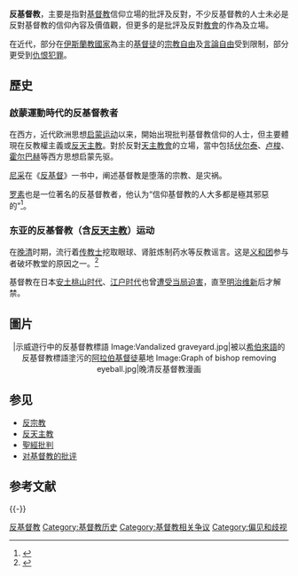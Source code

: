 {{expand|time=2013-08-05T04:32:00+00:00}}
{{基督教}}{{about|对[[基督教|基督教]]一般性的反对|一個宗教中的人物概念|敌基督|[[尼采|尼采]]的一部著作|反基督 (書籍)}} 
'''反基督教'''，主要是指對[[基督教|基督教]]信仰立場的批評及反對，不少反基督教的人士未必是反對基督教的信仰內容及價值觀，但更多的是批評及反對[[教會|教會]]的作為及立場。

在近代，部分在[[伊斯蘭教國家|伊斯蘭教國家]]為主的[[基督徒|基督徒]]的[[宗教自由|宗教自由]]及[[言論自由|言論自由]]受到限制，部分更受到[[仇恨犯罪|仇恨犯罪]]。

== 歷史 ==

=== 啟蒙運動時代的反基督教者 ===
在西方，近代欧洲思想[[启蒙运动|启蒙运动]]以来，開始出現批判基督教信仰的人士，但主要體現在反教權主義或[[反天主教|反天主教]]。對於反對[[天主教會|天主教會]]的立場，當中包括[[伏尔泰|伏尔泰]]、[[卢梭|卢梭]]、[[霍尔巴赫|霍尔巴赫]]等西方思想启蒙先驱。

[[尼采|尼采]]在《[[反基督_(書籍)|反基督]]》一书中，阐述基督教是堕落的宗教、是灾祸。

[[伯特兰·罗素|罗素]]也是一位著名的反基督教者，他认为“信仰基督教的人大多都是極其邪惡的”<ref>{{Cite web |url=http://ccl.pku.edu.cn/doubtfire/Science_Human/t11.htm |title=为什么我不是基督徒 伯特兰·罗素 |access-date=2010-04-24 |archive-url=https://web.archive.org/web/20090714154210/http://ccl.pku.edu.cn/doubtfire/Science_Human/t11.htm |archive-date=2009-07-14 |dead-url=yes }}</ref>。

=== 东亚的反基督教（含[[反天主教|反天主教]]）运动 ===
在[[晚清|晚清]]时期，流行着[[传教士|传教士]]挖取眼球、肾脏炼制药水等反教谣言。这是[[义和团|义和团]]参与者破坏教堂的原因之一。<ref>{{Cite web|url=http://www.cqvip.com/QK/83014X/200709/25362253.html|title=《谨遵圣谕辟邪全图》之解读}}</ref>

基督教在日本[[安土桃山时代|安土桃山时代]]、[[江户时代|江户时代]]也曾[[日本基督教#江戶時代|遭受当局迫害]]，直至[[明治维新|明治维新]]后才解禁。

== 圖片 ==
<center><gallery>
|示威遊行中的反基督教標語
Image:Vandalized graveyard.jpg|被以[[希伯來語|希伯來語]]的反基督教標語塗污的[[阿拉伯基督徒|阿拉伯基督徒]]墓地
Image:Graph of bishop removing eyeball.jpg|晚清反基督教漫画
</gallery></center>

== 参见 ==
* [[反宗教|反宗教]]
* [[反天主教|反天主教]]
* [[聖經批判|聖經批判]]
* [[对基督教的批评|对基督教的批评]]

== 参考文献 ==
{{Reflist|2}}

{{-}}
{{基督教页脚}}
{{神学}}

[[Category:反基督教|]]
[[Category:基督教历史|Category:基督教历史]]
[[Category:基督教相关争议|Category:基督教相关争议]]
[[Category:偏见和歧视|Category:偏见和歧视]]